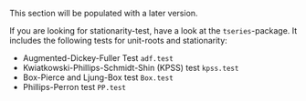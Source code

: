 This section will be populated with a later version.

If you are looking for stationarity-test, have a look at the `tseries`-package. It includes the following tests for unit-roots and stationarity:

- Augmented-Dickey-Fuller Test `adf.test`
- Kwiatkowski-Phillips-Schmidt-Shin (KPSS) test `kpss.test`
- Box-Pierce and Ljung-Box test `Box.test`
- Phillips-Perron test `PP.test`